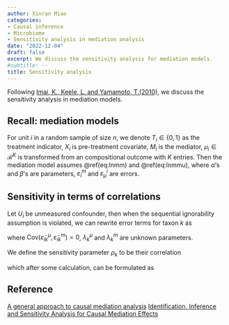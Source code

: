```yaml
---
author: Xinran Miao
categories:
- Causal inference
- Microbiome
- Sensitivity analysis in mediation analysis
date: "2022-12-04"
draft: false
excerpt: We discuss the sensitivity analysis for mediation models.
#subtitle: --
title: Sensitivity analysis
---
```


Following [Imai, K., Keele, L. and Yamamoto, T.(2010)](https://doi.org/10.1214/10-STS321), we discuss the sensitivity analysis in mediation models.

## Recall: mediation models
For unit $i$ in a random sample of size $n$, we denote $T_i\in\{0,1\}$ as the treatment indicator, $X_i$ is pre-treatment covariate, $M_i$ is the mediator, $\mu_i\in\mathcal{R}^{K}$ is transformed from an compositional outcome with $K$ entries. Then the mediation model assumes \@ref(eq:lnmm) and \@ref(eq:lnmmu), where $\alpha$'s and $\beta$'s are parameters, $\varepsilon_i^m$ and $\varepsilon^i_{\mu}$ are errors.

\begin{equation} 
m_i = \alpha_0 + \alpha_T T_i + \alpha_X^TX_i + \varepsilon_i^{m}
  (\#eq:lnmm)
\end{equation} 


\begin{equation}
\mu_{i} = \beta_0 + \beta_T T_i + \beta_X^TX_i + \beta_M^TM_i + \varepsilon_i^{\mu}
  (\#eq:lnmmu)
\end{equation}

## Sensitivity in terms of correlations

Let $U_i$ be unmeasured confounder, then when the sequential ignorability assumption is violated, we can rewrite error terms for taxon $k$ as  

\begin{align*}
\varepsilon_{ik}^{\mu} &= \lambda^{\mu}_k U_{ik} + \tilde{\varepsilon}_{ik}^{\mu}\\
\varepsilon_{ik}^m &= \lambda^m_k U_{ik} + \tilde{\varepsilon}_{ik}^m,
\end{align*}
where $\text{Cov}(\tilde{\varepsilon}_{ik}^{\mu}, \tilde{\varepsilon}_{ik}^{m})=0$, $\lambda_{k}^{\mu}$ and $\lambda_k^m$ are unknown parameters.

We define the sensitivity parameter $\rho_k$ to be their correlation

\begin{equation}
\rho_k = \text{Cor}(\varepsilon_{ik}^{\mu},\varepsilon_{ik}^m),
  (\#eq:rho)
\end{equation}

which after some calculation, can be formulated as 

\begin{align*}
\rho_k &= \text{sgn}(\lambda^{\mu}_k\lambda_k^m)\left\{1-\dfrac{\text{var}(\tilde{\varepsilon_{ik}^m})}{\text{var}(\tilde{\epsilon}_{ik}^m)}\right\}\left\{1-\dfrac{\text{var}(\tilde{\varepsilon}_{ik}^{\mu})}{\text{var}(\tilde{\epsilon}_{ik}^{\mu})}\right\}.
\end{align*}



## Reference

[A general approach to causal mediation analysis](https://doi.org/10.1037/a0020761)
[Identification, Inference and Sensitivity Analysis for Causal Mediation Effects](https://doi.org/10.1214/10-STS321)
